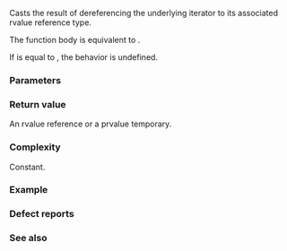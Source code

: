 {{title|iter_move&lt;small&gt;(std::counted_iterator)&lt;/small&gt;}}
{{cpp/iterator/counted_iterator/navbar}}
{{ddcl|since=c++20|
friend constexpr decltype(auto) iter_move( const std::counted_iterator&amp; i )
    noexcept(noexcept(ranges::iter_move(i.base())))
        requires std::input_iterator&lt;I&gt;;
}}

Casts the result of dereferencing the underlying iterator to its associated rvalue reference type.

The function body is equivalent to {{c|return ranges::iter_move(i.base());}}.

{{cpp/hidden friend|{{c/core|std::counted_iterator&lt;I&gt;}}}}

If {{c|i.count()}} is equal to {{c|0}}, the behavior is undefined.

===Parameters===
{{par begin}}
{{par|i|a source iterator adaptor}}
{{par end}}

===Return value===
An rvalue reference or a prvalue temporary.

===Complexity===
Constant.

===Example===
{{example|code=
#include &lt;iomanip&gt;
#include &lt;iostream&gt;
#include &lt;iterator&gt;
#include &lt;string&gt;
#include &lt;vector&gt;

void print(auto const&amp; rem, auto const&amp; v)
{
    std::cout &lt;&lt; rem &lt;&lt; '[' &lt;&lt; size(v) &lt;&lt; "] {";
    for (char comma[]{0, ' ', 0}; auto const&amp; s : v)
        std::cout &lt;&lt; comma &lt;&lt; std::quoted(s), *comma = ',';
    std::cout &lt;&lt; "}\n";
}

int main()
{
    std::vector&lt;std::string&gt; p{"Alpha", "Bravo", "Charlie"}, q;
    print("p", p);
    print("q", q);
    
    using RI = std::counted_iterator&lt;std::vector&lt;std::string&gt;::iterator&gt;;
    
    for (RI iter{p.begin(), 2}; iter != std::default_sentinel; ++iter)
        q.emplace_back(/* ADL */ iter_move(iter));
    
    print("p", p);
    print("q", q);
}
|p=true
|output=
p[3] {"Alpha", "Bravo", "Charlie"}
q[0] {}
p[3] {"", "", "Charlie"}
q[2] {"Alpha", "Bravo"}
}}

===Defect reports===
{{dr list begin}}
{{dr list item|wg=lwg|dr=3953|std=C++20|before=the return type was {{c/core|std::iter_rvalue_reference_t&lt;I&gt;}}|after=changed to {{c/core|decltype(auto)}}}}
{{dr list end}}

===See also===
{{dsc begin}}
{{dsc inc|cpp/iterator/ranges/dsc iter_move}}
{{dsc inc|cpp/iterator/adaptor/dsc iter_swap|counted_iterator}}
{{dsc inc|cpp/utility/dsc move}}
{{dsc inc|cpp/utility/dsc move_if_noexcept}}
{{dsc inc|cpp/utility/dsc forward}}
{{dsc inc|cpp/algorithm/ranges/dsc move}}
{{dsc inc|cpp/algorithm/ranges/dsc move_backward}}
{{dsc end}}

{{langlinks|de|es|fr|it|ja|pt|ru|zh}}